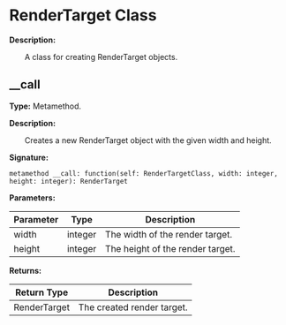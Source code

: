 # RenderTarget Class

**Description:**

&emsp;&emsp;A class for creating RenderTarget objects.

## __call

**Type:** Metamethod.

**Description:**

&emsp;&emsp;Creates a new RenderTarget object with the given width and height.

**Signature:**
```tl
metamethod __call: function(self: RenderTargetClass, width: integer, height: integer): RenderTarget
```

**Parameters:**

| Parameter | Type | Description |
| --- | --- | --- |
| width | integer | The width of the render target. |
| height | integer | The height of the render target. |

**Returns:**

| Return Type | Description |
| --- | --- |
| RenderTarget | The created render target. |